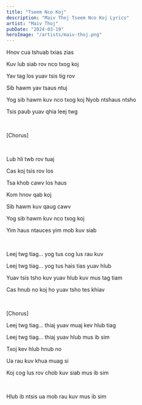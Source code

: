 ```yaml
---
title: "Tseem Nco Koj"
description: "Maiv Thoj Tseem Nco Koj Lyrics"
artist: "Maiv Thoj"
pubDate: "2024-03-19"
heroImage: "/artists/maiv-thoj.png"
---
```


Hnov cua tshuab txias zias

Kuv lub siab rov nco txog koj

Yav tag los yuav tsis tig rov

Sib hawm yav tsaus ntuj

Yog sib hawm kuv nco txog koj
Nyob ntshaus ntsho

Tsis paub yuav qhia leej twg

<br />

[Chorus]

<br />

Lub hli twb rov tuaj

Cas koj tsis rov los

Tsa khob cawv los haus

Kom hnov qab koj

Sib hawm kuv qaug cawv

Yog sib hawm kuv nco txog koj

Yim haus ntauces yim mob kuv siab

<br />

Leej twg tiag... yog tus cog lus rau kuv

Leej twg tiag... yog tus hais tias yuav hlub

Yuav tsis tsho kuv yuav hlub kuv mus tag tiam

Cas hnub no koj ho yuav tsho tes khiav

<br />

[Chorus]

<bar />

Leej twg tiag... thiaj yuav muaj kev hlub tiag

Leej twg tiag... thiaj yuav hlub mus ib sim

Txoj kev hlub hnub no

Ua rau kuv khua muag si

Koj cog lus rov chob kuv siab mus ib sim

<br />

Hlub ib ntsis ua mob rau kuv mus ib sim
